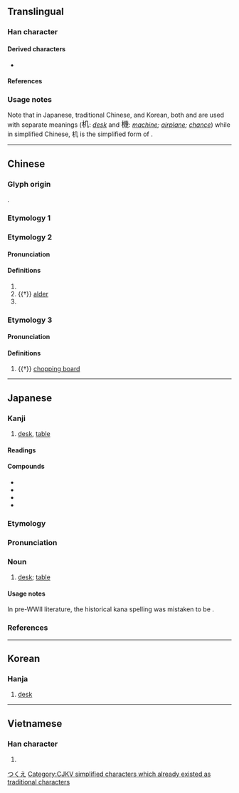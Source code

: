 {{also|機}}
{{character info}}
==Translingual==
{{stroke order}}
{{ja-forms|机∣[[機]]|机|机∣[[機]]}}

===Han character===
{{Han char|rn=75|rad=木|as=02|sn=6|four=47910|canj=DHN|ids=⿰木几}}

====Derived characters====
* {{l|mul|[[𣌯]], [[𦊵]], [[𪳴]], [[𩍊]]}}

====References====
{{Han ref|kx=0510.120|dkj=14435|hdz=21155.040|uh=673A}}

===Usage notes===
Note that in Japanese, traditional Chinese, and Korean, both {{l|ja|机}} and {{l|ja|機}} are used with separate meanings (<big>机</big>: ''[[desk]]'' and <big>機</big>: ''[[machine]]; [[airplane]]; [[chance]]'') while in simplified Chinese, 机 is the simplified form of {{l|zh|機}}.

----

==Chinese==

===Glyph origin===
{{Han etym}}
{{Han compound|木|几|ls=psc|c1=s|c2=p|t1=tree; wood}}.

===Etymology 1===
{{zh-see|機|svt}} <!-- Refer moedict.tw -->

===Etymology 2===
{{zh-forms}}

====Pronunciation====
{{zh-pron
|m=jī,jǐ,2nb=variant,2a=y
|c=gei1,gei2
|c_note=gei2 - variant
|mc=y
|oc=y
|ma=y
|cat=n,pn
}}

====Definitions====
{{zh-hanzi}}

# {{zh-alt-form|几|small table; stool}}
# {{†}} [[alder]]
# {{surname|zh}}

===Etymology 3===

====Pronunciation====
{{zh-pron
|m=wèi
|mc=
|oc=
|ma=y
|cat=n
}}

====Definitions====
{{zh-hanzi}}

# {{†}} [[chopping board]]

----

==Japanese==

===Kanji===
{{ja-kanji|grade=6|rs=木02}}

# [[desk]], [[table]]

====Readings====
{{ja-readings
|goon=き
|kanon=き
|kun=つくえ-
}}

====Compounds====
* {{ja-r|机%下|き%か}}
* {{ja-r|机%上|き%じょう}}
* {{ja-r|机%辺|き%へん}}
* {{ja-r|経%机|きょう%つくえ}}

===Etymology===
{{ja-kanjitab|つくえ|yomi=k|alt=つくえ,案}}
{{rfe|ja}}

===Pronunciation===
{{ja-pron|つくえ|y=k|acc=0|acc_ref=DJR}}

===Noun===
{{ja-noun|つくえ}}

# [[desk]]; [[table]]
#: {{ja-usex|'''机'''[[の]][[上]][[に]][[本]][[が]][[三]]%[[冊]][[ある]]。|'''つくえ''' の うえ に ほん が さん%さつ ある。|There are three books on the desk.}}

====Usage notes====
In pre-WWII literature, the historical kana spelling was mistaken to be {{ja-l|つくゑ}}.

===References===
<references/>

[[Category:ja:Furniture|つくえ]]

----

==Korean==

===Hanja===
{{ko-hanja|hangeul=[[궤]]|eumhun=|rv=gwe|mr=kwe|y=kwey}}

# [[desk]]

----

==Vietnamese==

===Han character===
{{vi-readings|reading=cơ|rs=木02}}

# {{rfdef|vi|sort=木02}}

[[Category:CJKV simplified characters which already existed as traditional characters]]